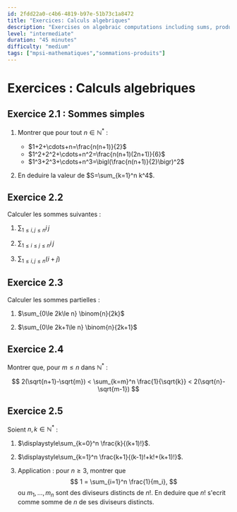 ```yaml
---
id: 2fdd22a0-c4b6-4819-b97e-51b73c1a8472
title: "Exercices: Calculs algebriques"
description: "Exercises on algebraic computations including sums, products, and series manipulations"
level: "intermediate"
duration: "45 minutes"
difficulty: "medium"
tags: ["mpsi-mathematiques","sommations-produits"]
---
```


# Exercices : Calculs algebriques

## Exercice 2.1 : Sommes simples

1. Montrer que pour tout $n\in\mathbb{N}^*$ :
   - $1+2+\cdots+n=\frac{n(n+1)}{2}$
   - $1^2+2^2+\cdots+n^2=\frac{n(n+1)(2n+1)}{6}$
   - $1^3+2^3+\cdots+n^3=\bigl(\frac{n(n+1)}{2}\bigr)^2$

2. En deduire la valeur de $S=\sum_{k=1}^n k^4$.

## Exercice 2.2

Calculer les sommes suivantes :

1. $\sum_{1\le i,j\le n} i\,j$

2. $\sum_{1\le i\le j\le n} i\,j$

3. $\sum_{1\le i,j\le n} (i+j)$

## Exercice 2.3

Calculer les sommes partielles :

1. $\sum_{0\le 2k\le n} \binom{n}{2k}$

2. $\sum_{0\le 2k+1\le n} \binom{n}{2k+1}$

## Exercice 2.4

Montrer que, pour $m\le n$ dans $\mathbb{N}^*$ :

$$
2(\sqrt{n+1}-\sqrt{m}) < \sum_{k=m}^n \frac{1}{\sqrt{k}} < 2(\sqrt{n}-\sqrt{m-1})
$$

## Exercice 2.5

Soient $n,k\in\mathbb{N}^*$ :

1. $\displaystyle\sum_{k=0}^n \frac{k}{(k+1)!}$.

2. $\displaystyle\sum_{k=1}^n \frac{k+1}{(k-1)!+k!+(k+1)!}$.

3. Application : pour $n\ge3$, montrer que
   $$
   1 = \sum_{i=1}^n \frac{1}{m_i},
   $$
   ou $m_1,\dots,m_n$ sont des diviseurs distincts de $n!$. En deduire que $n!$ s'ecrit comme somme de $n$ de ses diviseurs distincts.
